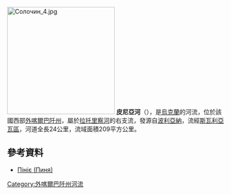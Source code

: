 {{coord|48.5581|22.9578|display=title}}
[[File:Солочин_4.jpg|250px]]
'''皮尼亞河'''（{{lang-uk|Пиня}}），是[[烏克蘭|烏克蘭]]的河流，位於該國西部[[外喀爾巴阡州|外喀爾巴阡州]]，屬於[[拉托里察河|拉托里察河]]的右支流，發源自[[波利亞納_(斯瓦利亞瓦區)|波利亞納]]，流經[[斯瓦利亞瓦區|斯瓦利亞瓦區]]，河道全長24公里，流域面積209平方公里。

==參考資料==
* [https://web.archive.org/web/20131005022808/http://do.gendocs.ru/docs/index-29520.html?page=29 Пініє (Пиня)]

{{DEFAULTSORT:Пиня}}
[[Category:外喀爾巴阡州河流|Category:外喀爾巴阡州河流]]


{{Ukraine-river-stub}}